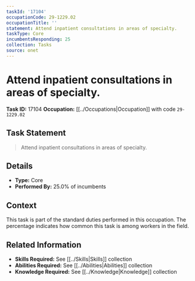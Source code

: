 ```yaml
---
taskId: '17104'
occupationCode: 29-1229.02
occupationTitle: ''
statement: Attend inpatient consultations in areas of specialty.
taskType: Core
incumbentsResponding: 25
collection: Tasks
source: onet
---
```

# Attend inpatient consultations in areas of specialty.

**Task ID:** 17104
**Occupation:** [[../Occupations|Occupation]] with code `29-1229.02`

## Task Statement

> Attend inpatient consultations in areas of specialty.

## Details

- **Type:** Core
- **Performed By:** 25.0% of incumbents

## Context

This task is part of the standard duties performed in this occupation. The percentage indicates how common this task is among workers in the field.

## Related Information

- **Skills Required:** See [[../Skills|Skills]] collection
- **Abilities Required:** See [[../Abilities|Abilities]] collection
- **Knowledge Required:** See [[../Knowledge|Knowledge]] collection
